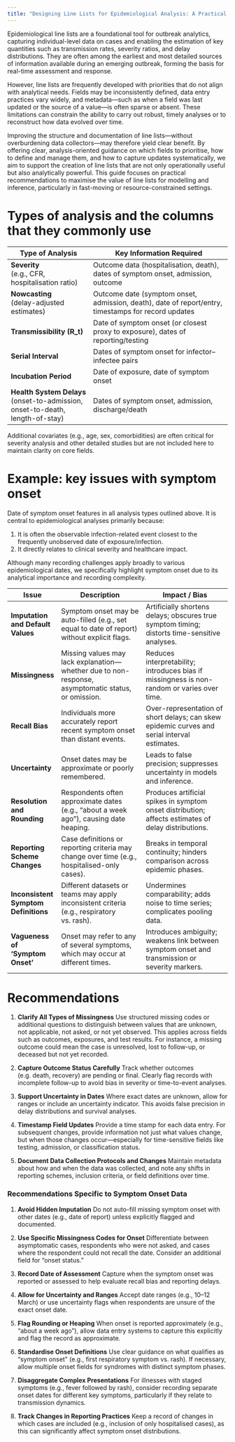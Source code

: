 ```yaml
---
title: "Designing Line Lists for Epidemiological Analysis: A Practical Guide"
---
```


Epidemiological line lists are a foundational tool for outbreak analytics, capturing individual-level data on cases and enabling the estimation of key quantities such as transmission rates, severity ratios, and delay distributions.
They are often among the earliest and most detailed sources of information available during an emerging outbreak, forming the basis for real-time assessment and response.

However, line lists are frequently developed with priorities that do not align with analytical needs.
Fields may be inconsistently defined, data entry practices vary widely, and metadata—such as when a field was last updated or the source of a value—is often sparse or absent.
These limitations can constrain the ability to carry out robust, timely analyses or to reconstruct how data evolved over time.

Improving the structure and documentation of line lists—without overburdening data collectors—may therefore yield clear benefit.
By offering clear, analysis-oriented guidance on which fields to prioritise, how to define and manage them, and how to capture updates systematically, we aim to support the creation of line lists that are not only operationally useful but also analytically powerful. 
This guide focuses on practical recommendations to maximise the value of line lists for modelling and inference, particularly in fast-moving or resource-constrained settings.


# Types of analysis and the columns that they commonly use

| Type of Analysis                               | Key Information Required                                                       |
|----------------------------------------------- |------------------------------------------------------------------------------- |
| **Severity**<br>(e.g., CFR, hospitalisation ratio) | Outcome data (hospitalisation, death), dates of symptom onset, admission, outcome |
| **Nowcasting**<br>(delay-adjusted estimates)       | Outcome date (symptom onset, admission, death), date of report/entry, timestamps for record updates |
| **Transmissibility (R_t)**                      | Date of symptom onset (or closest proxy to exposure), dates of reporting/testing |
| **Serial Interval**                            | Dates of symptom onset for infector–infectee pairs                              |
| **Incubation Period**                          | Date of exposure, date of symptom onset                                         |
| **Health System Delays**<br>(onset-to-admission, onset-to-death, length-of-stay) | Dates of symptom onset, admission, discharge/death                              |

Additional covariates (e.g., age, sex, comorbidities) are often critical for severity analysis and other detailed studies but are not included here to maintain clarity on core fields.

# Example: key issues with symptom onset

Date of symptom onset features in all analysis types outlined above. It is central to epidemiological analyses primarily because:

1. It is often the observable infection-related event closest to the frequently unobserved date of exposure/infection.
2. It directly relates to clinical severity and healthcare impact.

Although many recording challenges apply broadly to various epidemiological dates, we specifically highlight symptom onset due to its analytical importance and recording complexity.

| Issue                              | Description                                                                                          | Impact / Bias                                                                                      |
|-----------------------------------|------------------------------------------------------------------------------------------------------|-----------------------------------------------------------------------------------------------------|
| **Imputation and Default Values** | Symptom onset may be auto-filled (e.g., set equal to date of report) without explicit flags.         | Artificially shortens delays; obscures true symptom timing; distorts time-sensitive analyses.       |
| **Missingness**                   | Missing values may lack explanation—whether due to non-response, asymptomatic status, or omission.   | Reduces interpretability; introduces bias if missingness is non-random or varies over time.         |
| **Recall Bias**                   | Individuals more accurately report recent symptom onset than distant events.                         | Over-representation of short delays; can skew epidemic curves and serial interval estimates.        |
| **Uncertainty**                   | Onset dates may be approximate or poorly remembered.                                                  | Leads to false precision; suppresses uncertainty in models and inference.                           |
| **Resolution and Rounding**       | Respondents often approximate dates (e.g., “about a week ago”), causing date heaping.                | Produces artificial spikes in symptom onset distribution; affects estimates of delay distributions. |
| **Reporting Scheme Changes**      | Case definitions or reporting criteria may change over time (e.g., hospitalised-only cases).          | Breaks in temporal continuity; hinders comparison across epidemic phases.                           |
| **Inconsistent Symptom Definitions** | Different datasets or teams may apply inconsistent criteria (e.g., respiratory vs. rash).          | Undermines comparability; adds noise to time series; complicates pooling data.                      |
| **Vagueness of 'Symptom Onset'**  | Onset may refer to any of several symptoms, which may occur at different times.                      | Introduces ambiguity; weakens link between symptom onset and transmission or severity markers.      |

# Recommendations

1. **Clarify All Types of Missingness**
   Use structured missing codes or additional questions to distinguish between values that are unknown, not applicable, not asked, or not yet observed. This applies across fields such as outcomes, exposures, and test results. For instance, a missing outcome could mean the case is unresolved, lost to follow-up, or deceased but not yet recorded.

2. **Capture Outcome Status Carefully**
   Track whether outcomes (e.g. death, recovery) are pending or final. Clearly flag records with incomplete follow-up to avoid bias in severity or time-to-event analyses.

3. **Support Uncertainty in Dates**
   Where exact dates are unknown, allow for ranges or include an uncertainty indicator. This avoids false precision in delay distributions and survival analyses.

4. **Timestamp Field Updates**
   Provide a time stamp for each data entry. For subsequent changes, provide information not just what values change, but when those changes occur—especially for time-sensitive fields like testing, admission, or classification status.

5. **Document Data Collection Protocols and Changes**
   Maintain metadata about how and when the data was collected, and note any shifts in reporting schemes, inclusion criteria, or field definitions over time.

### Recommendations Specific to Symptom Onset Data

1. **Avoid Hidden Imputation**
   Do not auto-fill missing symptom onset with other dates (e.g., date of report) unless explicitly flagged and documented.

2. **Use Specific Missingness Codes for Onset**
   Differentiate between asymptomatic cases, respondents who were not asked, and cases where the respondent could not recall the date. Consider an additional field for “onset status.”

3. **Record Date of Assessment**
   Capture when the symptom onset was reported or assessed to help evaluate recall bias and reporting delays.

4. **Allow for Uncertainty and Ranges**
   Accept date ranges (e.g., 10–12 March) or use uncertainty flags when respondents are unsure of the exact onset date.

5. **Flag Rounding or Heaping**
   When onset is reported approximately (e.g., “about a week ago”), allow data entry systems to capture this explicitly and flag the record as approximate.

6. **Standardise Onset Definitions**
   Use clear guidance on what qualifies as “symptom onset” (e.g., first respiratory symptom vs. rash). If necessary, allow multiple onset fields for syndromes with distinct symptom phases.

7. **Disaggregate Complex Presentations**
   For illnesses with staged symptoms (e.g., fever followed by rash), consider recording separate onset dates for different key symptoms, particularly if they relate to transmission dynamics.

8. **Track Changes in Reporting Practices**
   Keep a record of changes in which cases are included (e.g., inclusion of only hospitalised cases), as this can significantly affect symptom onset distributions.
